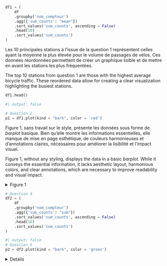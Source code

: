 ```python
df1 = (
    df
    .groupby('nom_compteur')
    .agg({'sum_counts': "mean"})
    .sort_values('sum_counts', ascending = False)
    .head(10)
    .sort_values('sum_counts')
)
```

:::: {.content-visible when-profile="fr"}
Les 10 principales stations à l'issue de la question 1 représentent celles ayant la moyenne la plus élevée pour le volume de passages de vélos. Ces données réordonnées permettent de créer un graphique lisible et de mettre en avant les stations les plus fréquentées.
::::

:::: {.content-visible when-profile="en"}
The top 10 stations from question 1 are those with the highest average bicycle traffic. These reordered data allow for creating a clear visualization highlighting the busiest stations.
::::

```python
df1.head()
```


```python
#| output: false

# Question 2
p1 = df1.plot(kind = "barh", color = 'red')
```

:::: {.content-visible when-profile="fr"}
Figure 1, sans travail sur le style, présente les données sous forme de _barplot_ basique. Bien qu'elle montre les informations essentielles, elle manque de mise en page esthétique, de couleurs harmonieuses et d'annotations claires, nécessaires pour améliorer la lisibilité et l'impact visuel.
::::

:::: {.content-visible when-profile="en"}
Figure 1, without any styling, displays the data in a basic _barplot_. While it conveys the essential information, it lacks aesthetic layout, harmonious colors, and clear annotations, which are necessary to improve readability and visual impact.
::::


<details>

<summary>
Figure 1
</summary>

```python
#| echo: false
p1.figure
```

</details>

```python
# Question 4
df2 = (
    df
    .groupby('nom_compteur')
    .agg({'sum_counts': "sum"})
    .sort_values('sum_counts', ascending = False)
    .head(10)
    .sort_values('sum_counts')
)
```

```python
#| output: false
# Question 5
p2 = df2.plot(kind = "barh", color = 'green')
```

::::: {.cell .markdown}

<details>

:::: {.content-visible when-profile="fr"}

<summary>
Figure 2 sans travail sur le style:
</summary>

::::

:::: {.content-visible when-profile="en"}

<summary>
Figure 2 without styling:
</summary>

::::


```python
#| echo: false
p2.figure
```

</details>

:::::


